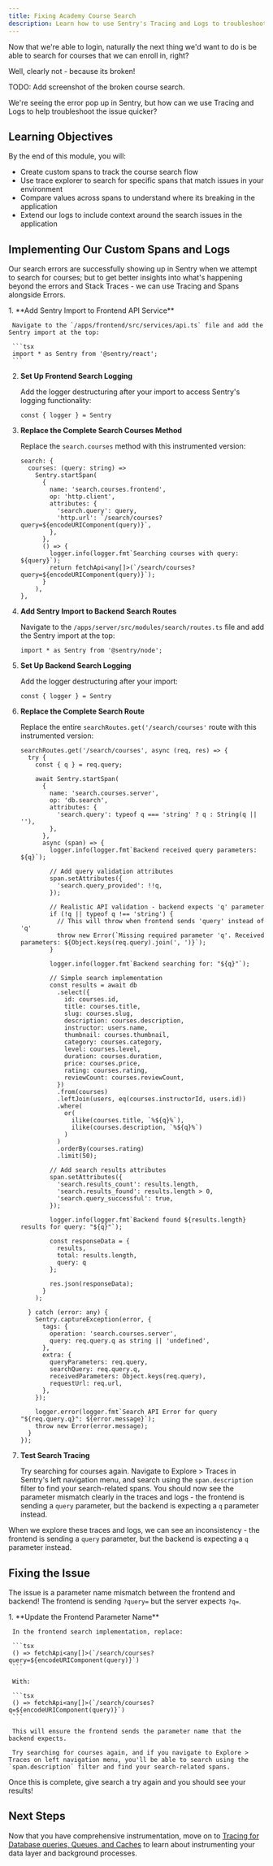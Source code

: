 ```yaml
---
title: Fixing Academy Course Search
description: Learn how to use Sentry's Tracing and Logs to troubleshoot issues with your course search
---
```



Now that we're able to login, naturally the next thing we'd want to do is be able to search for courses that we can enroll in, right?

Well, clearly not - because its broken! 

TODO: Add screenshot of the broken course search. 

We're seeing the error pop up in Sentry, but how can we use Tracing and Logs to help troubleshoot the issue quicker? 

## Learning Objectives

By the end of this module, you will:

- Create custom spans to track the course search flow
- Use trace explorer to search for specific spans that match issues in your environment
- Compare values across spans to understand where its breaking in the application
- Extend our logs to include context around the search issues in the application

## Implementing Our Custom Spans and Logs

Our search errors are successfully showing up in Sentry when we attempt to search for courses; but to get better insights into what's happening beyond the errors and Stack Traces - we can use Tracing and Spans alongside Errors.

<Steps>
  1. **Add Sentry Import to Frontend API Service**

     Navigate to the `/apps/frontend/src/services/api.ts` file and add the Sentry import at the top:

     ```tsx
     import * as Sentry from '@sentry/react';
     ```

  2. **Set Up Frontend Search Logging**

     Add the logger destructuring after your import to access Sentry's logging functionality:

     ```tsx
     const { logger } = Sentry
     ```

  3. **Replace the Complete Search Courses Method**

     Replace the `search.courses` method with this instrumented version:

     ```tsx
     search: {
       courses: (query: string) => 
         Sentry.startSpan(
           {
             name: 'search.courses.frontend',
             op: 'http.client',
             attributes: {
               'search.query': query,
               'http.url': `/search/courses?query=${encodeURIComponent(query)}`,
             },
           },
           () => {
             logger.info(logger.fmt`Searching courses with query: ${query}`);
             return fetchApi<any[]>(`/search/courses?query=${encodeURIComponent(query)}`);
           }
         ),
     },
     ```

  4. **Add Sentry Import to Backend Search Routes**

     Navigate to the `/apps/server/src/modules/search/routes.ts` file and add the Sentry import at the top:

     ```tsx
     import * as Sentry from '@sentry/node';
     ```

  5. **Set Up Backend Search Logging**

     Add the logger destructuring after your import:

     ```tsx
     const { logger } = Sentry
     ```

  6. **Replace the Complete Search Route**

     Replace the entire `searchRoutes.get('/search/courses'` route with this instrumented version:

     ```tsx
     searchRoutes.get('/search/courses', async (req, res) => {
       try {
         const { q } = req.query;

         await Sentry.startSpan(
           {
             name: 'search.courses.server',
             op: 'db.search',
             attributes: {
               'search.query': typeof q === 'string' ? q : String(q || ''),
             },
           },
           async (span) => {
             logger.info(logger.fmt`Backend received query parameters: ${q}`);
             
             // Add query validation attributes
             span.setAttributes({
               'search.query_provided': !!q,
             });
             
             // Realistic API validation - backend expects 'q' parameter
             if (!q || typeof q !== 'string') {
               // This will throw when frontend sends 'query' instead of 'q'
               throw new Error(`Missing required parameter 'q'. Received parameters: ${Object.keys(req.query).join(', ')}`);
             }

             logger.info(logger.fmt`Backend searching for: "${q}"`);

             // Simple search implementation
             const results = await db
               .select({
                 id: courses.id,
                 title: courses.title,
                 slug: courses.slug,
                 description: courses.description,
                 instructor: users.name,
                 thumbnail: courses.thumbnail,
                 category: courses.category,
                 level: courses.level,
                 duration: courses.duration,
                 price: courses.price,
                 rating: courses.rating,
                 reviewCount: courses.reviewCount,
               })
               .from(courses)
               .leftJoin(users, eq(courses.instructorId, users.id))
               .where(
                 or(
                   ilike(courses.title, `%${q}%`),
                   ilike(courses.description, `%${q}%`)
                 )
               )
               .orderBy(courses.rating)
               .limit(50);

             // Add search results attributes
             span.setAttributes({
               'search.results_count': results.length,
               'search.results_found': results.length > 0,
               'search.query_successful': true,
             });

             logger.info(logger.fmt`Backend found ${results.length} results for query: "${q}"`);
             
             const responseData = {
               results,
               total: results.length,
               query: q
             };

             res.json(responseData);
           }
         );

       } catch (error: any) {
         Sentry.captureException(error, {
           tags: {
             operation: 'search.courses.server',
             query: req.query.q as string || 'undefined',
           },
           extra: {
             queryParameters: req.query,
             searchQuery: req.query.q,
             receivedParameters: Object.keys(req.query),
             requestUrl: req.url,
           },
         });

         logger.error(logger.fmt`Search API Error for query "${req.query.q}": ${error.message}`);
         throw new Error(error.message);
       }
     });
     ```

  7. **Test Search Tracing**

     Try searching for courses again. Navigate to Explore > Traces in Sentry's left navigation menu, and search using the `span.description` filter to find your search-related spans. You should now see the parameter mismatch clearly in the traces and logs - the frontend is sending a `query` parameter, but the backend is expecting a `q` parameter instead.

</Steps>

When we explore these traces and logs, we can see an inconsistency - the frontend is sending a `query` parameter, but the backend is expecting a `q` parameter instead.

## Fixing the Issue

The issue is a parameter name mismatch between the frontend and backend! The frontend is sending `?query=` but the server expects `?q=`.

<Steps>
  1. **Update the Frontend Parameter Name**

     In the frontend search implementation, replace:

     ```tsx
     () => fetchApi<any[]>(`/search/courses?query=${encodeURIComponent(query)}`)
     ```

     With:

     ```tsx
     () => fetchApi<any[]>(`/search/courses?q=${encodeURIComponent(query)}`)
     ```

     This will ensure the frontend sends the parameter name that the backend expects.

     Try searching for courses again, and if you navigate to Explore > Traces on left navigation menu, you'll be able to search using the `span.description` filter and find your search-related spans.

</Steps>

Once this is complete, give search a try again and you should see your results!

## Next Steps

Now that you have comprehensive instrumentation, move on to [Tracing for Database queries, Queues, and Caches](/database-queues-caches/) to learn about instrumenting your data layer and background processes.